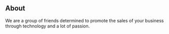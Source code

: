 ## About

We are a group of friends determined to promote the sales of your business through technology and a lot of passion.